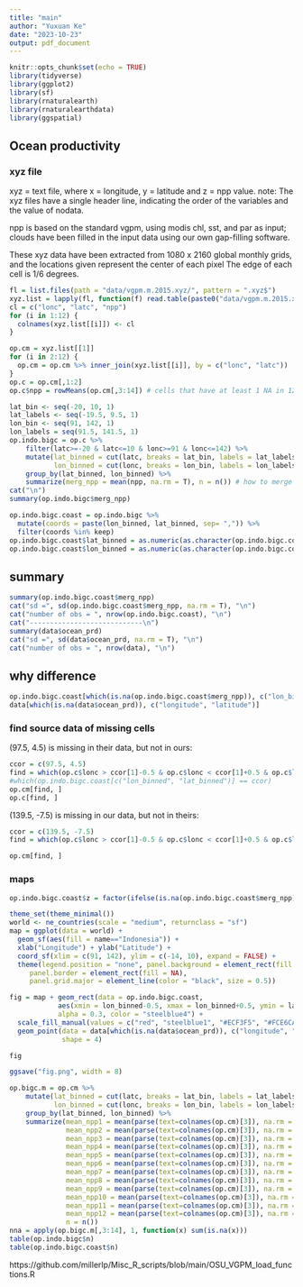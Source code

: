 ```yaml
---
title: "main"
author: "Yuxuan Ke"
date: "2023-10-23"
output: pdf_document
---
```


```r
knitr::opts_chunk$set(echo = TRUE)
library(tidyverse)
library(ggplot2)
library(sf)
library(rnaturalearth)
library(rnaturalearthdata)
library(ggspatial)
```

## Ocean productivity

### xyz file
xyz = text file, where x = longitude, y = latitude and z = npp value.
note: The xyz files have a single header line, indicating the order of the variables and the value of nodata.

npp is based on the standard vgpm, using modis chl, sst, and par as input; clouds have been filled in the input data using our own gap-filling software.

These xyz data have been extracted from 1080 x 2160 global monthly grids, and the locations given represent the center of each pixel The edge of each cell is 1/6 degrees.

```r
fl = list.files(path = "data/vgpm.m.2015.xyz/", pattern = ".xyz$")
xyz.list = lapply(fl, function(f) read.table(paste0("data/vgpm.m.2015.xyz/",f), sep = ' ', skip = 1, na.strings = '-9999')) # list of 12 data frames
cl = c("lonc", "latc", "npp")
for (i in 1:12) {
  colnames(xyz.list[[i]]) <- cl
}
```

```r
op.cm = xyz.list[[1]]
for (i in 2:12) {
  op.cm = op.cm %>% inner_join(xyz.list[[i]], by = c("lonc", "latc"))
}
op.c = op.cm[,1:2]
op.c$npp = rowMeans(op.cm[,3:14]) # cells that have at least 1 NA in 12 months have a annual npp = NA.
```

```r
lat_bin <- seq(-20, 10, 1)
lat_labels <- seq(-19.5, 9.5, 1)
lon_bin <- seq(91, 142, 1)
lon_labels = seq(91.5, 141.5, 1)
op.indo.bigc = op.c %>% 
    filter(latc>=-20 & latc<=10 & lonc>=91 & lonc<=142) %>%
    mutate(lat_binned = cut(latc, breaks = lat_bin, labels = lat_labels),
           lon_binned = cut(lonc, breaks = lon_bin, labels = lon_labels)) %>% 
    group_by(lat_binned, lon_binned) %>% 
    summarize(merg_npp = mean(npp, na.rm = T), n = n()) # how to merge the npp in 36 smaller cells
cat("\n")
summary(op.indo.bigc$merg_npp)
```

```r
op.indo.bigc.coast = op.indo.bigc %>% 
  mutate(coords = paste(lon_binned, lat_binned, sep= ",")) %>%
  filter(coords %in% keep)
op.indo.bigc.coast$lat_binned = as.numeric(as.character(op.indo.bigc.coast$lat_binned))
op.indo.bigc.coast$lon_binned = as.numeric(as.character(op.indo.bigc.coast$lon_binned))

```

## summary
```r
summary(op.indo.bigc.coast$merg_npp)
cat("sd =", sd(op.indo.bigc.coast$merg_npp, na.rm = T), "\n")
cat("number of obs = ", nrow(op.indo.bigc.coast), "\n")
cat("----------------------------\n")
summary(data$ocean_prd)
cat("sd =", sd(data$ocean_prd, na.rm = T), "\n")
cat("number of obs = ", nrow(data), "\n")
```

## why difference
```r
op.indo.bigc.coast[which(is.na(op.indo.bigc.coast$merg_npp)), c("lon_binned", "lat_binned")]
data[which(is.na(data$ocean_prd)), c("longitude", "latitude")]
```

### find source data of missing cells
(97.5, 4.5) is missing in their data, but not in ours:
```r
ccor = c(97.5, 4.5)
find = which(op.c$lonc > ccor[1]-0.5 & op.c$lonc < ccor[1]+0.5 & op.c$latc > ccor[2]-0.5 & op.c$latc < ccor[2]+0.5)
#which(op.indo.bigc.coast[c("lon_binned", "lat_binned")] == ccor)
op.cm[find, ]
op.c[find, ]
```

(139.5, -7.5) is missing in our data, but not in theirs:
```r
ccor = c(139.5, -7.5)
find = which(op.c$lonc > ccor[1]-0.5 & op.c$lonc < ccor[1]+0.5 & op.c$latc > ccor[2]-0.5 & op.c$latc < ccor[2]+0.5)

op.cm[find, ]
```

### maps
```r
op.indo.bigc.coast$z = factor(ifelse(is.na(op.indo.bigc.coast$merg_npp), 0,1))

theme_set(theme_minimal())
world <- ne_countries(scale = "medium", returnclass = "sf")
map = ggplot(data = world) +
  geom_sf(aes(fill = name=="Indonesia")) +
  xlab("Longitude") + ylab("Latitude") +
  coord_sf(xlim = c(91, 142), ylim = c(-14, 10), expand = FALSE) +
  theme(legend.position = "none", panel.background = element_rect(fill = "azure"), 
     panel.border = element_rect(fill = NA), 
     panel.grid.major = element_line(color = "black", size = 0.5))

fig = map + geom_rect(data = op.indo.bigc.coast, 
            aes(xmin = lon_binned-0.5, xmax = lon_binned+0.5, ymin = lat_binned-0.5, ymax = lat_binned+0.5, fill = z),
            alpha = 0.3, color = "steelblue4") +
  scale_fill_manual(values = c("red", "steelblue1", "#ECF3F5", "#FCE6CA")) +
  geom_point(data = data[which(is.na(data$ocean_prd)), c("longitude", "latitude")], aes(x=longitude, y=latitude),
             shape = 4)

fig

ggsave("fig.png", width = 8)
```


```r
op.bigc.m = op.cm %>% 
    mutate(lat_binned = cut(latc, breaks = lat_bin, labels = lat_labels),
           lon_binned = cut(lonc, breaks = lon_bin, labels = lon_labels)) %>% 
    group_by(lat_binned, lon_binned) %>% 
    summarize(mean_npp1 = mean(parse(text=colnames(op.cm)[3]), na.rm = T), 
              mean_npp2 = mean(parse(text=colnames(op.cm)[3]), na.rm = T), 
              mean_npp3 = mean(parse(text=colnames(op.cm)[3]), na.rm = T), 
              mean_npp4 = mean(parse(text=colnames(op.cm)[3]), na.rm = T), 
              mean_npp5 = mean(parse(text=colnames(op.cm)[3]), na.rm = T), 
              mean_npp6 = mean(parse(text=colnames(op.cm)[3]), na.rm = T), 
              mean_npp7 = mean(parse(text=colnames(op.cm)[3]), na.rm = T), 
              mean_npp8 = mean(parse(text=colnames(op.cm)[3]), na.rm = T), 
              mean_npp9 = mean(parse(text=colnames(op.cm)[3]), na.rm = T), 
              mean_npp10 = mean(parse(text=colnames(op.cm)[3]), na.rm = T), 
              mean_npp11 = mean(parse(text=colnames(op.cm)[3]), na.rm = T), 
              mean_npp12 = mean(parse(text=colnames(op.cm)[3]), na.rm = T), 
              n = n())
nna = apply(op.bigc.m[,3:14], 1, function(x) sum(is.na(x)))
table(op.indo.bigc$n)
table(op.indo.bigc.coast$n)
```


https://github.com/millerlp/Misc_R_scripts/blob/main/OSU_VGPM_load_functions.R

